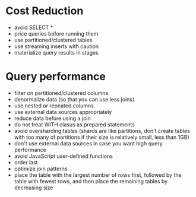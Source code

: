 # Cost Reduction
- avoid SELECT *
- price queries before running them
- use partitioned/clustered tables
- use streaming inserts with caution
- materialize query results in stages

# Query performance
- filter on partitioned/clustered columns
- denormalize data (so that you can use less joins)
- use nested or repeated columns
- use external data sources appropriately
- reduce data before using a join
- do not treat WITH clasus as prepared statements
- avoid oversharding tables (shards are like partitions, don't create tables with too many of partitions if their size is relatively small, less than 1GB)
- don't use external data sources in case you want high query performance
- avoid JavaScript user-defined functions
- order last
- optimize join patterns
- place the table with the largest number of rows first, followed by the table with fewest rows, and then place the remaining tables by decreasing size
